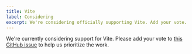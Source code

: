 ```yaml
---
title: Vite
label: Considering
excerpt: We're considering officially supporting Vite. Add your vote.
---
```


We're currently considering support for Vite. Please add your vote to [this GitHub issue](https://github.com/wesbitty/contentlayer/issues/179) to help us prioritize the work.
